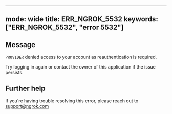 
---
mode: wide
title: ERR_NGROK_5532
keywords: ["ERR_NGROK_5532", "error 5532"]
---

## Message
`PROVIDER` denied access to your account as reauthentication is required.

Try logging in again or contact the owner of this application if the issue persists.




## Further help
If you're having trouble resolving this error, please reach out to [support@ngrok.com](mailto:support@ngrok.com?subject=Help%20with%20ERR_NGROK_5532)

